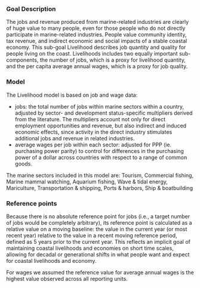 ### Goal Description

The jobs and revenue produced from marine-related industries are clearly of huge value to many people, even for those people who do not directly participate in marine-related industries. People value community identity, tax revenue, and indirect economic and social impacts of a stable coastal economy. This sub-goal Livelihood describes job quantity and quality for people living on the coast. Livelihoods includes two equally important sub-components, the number of jobs, which is a proxy for livelihood quantity, and the per capita average annual wages, which is a proxy for job quality.

### Model 

The Livelihood model is based on job and wage data: 

- jobs: the total number of jobs within marine sectors within a country, adjusted by sector- and development status-specific multipliers derived from the literature. The multipliers account not only for direct employment opportunities and revenue, but also indirect and induced economic effects, since activity in the direct industry stimulates additional jobs and revenue in related industries.
- average wages per job within each sector: adjusted for PPP (ie. purchasing power parity) to control for differences in the
purchasing power of a dollar across countries with respect to a range of common goods.  

The marine sectors included in this model are: Tourism, Commercial fishing, Marine mammal watching, Aquarium fishing, Wave & tidal energy, Mariculture, Transportation & shipping, Ports & harbors, Ship & boatbuilding

### Reference points 

Because there is no absolute reference point for jobs (i.e., a target number of jobs would be completely arbitrary), its reference point is calculated as a relative value on a moving baseline: the value in the current year (or most recent year) relative to the value in a recent moving reference period, defined as 5 years prior to the current year. This reflects an implicit goal of maintaining coastal livelihoods and economies on short time scales, allowing for decadal or generational shifts in what people want and expect for coastal livelihoods and economy.

For wages we assumed the reference value for average annual wages is the highest value observed across all reporting units.


